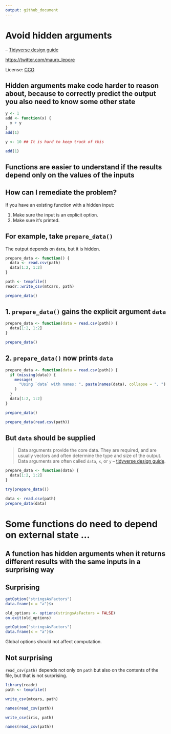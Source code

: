 ```yaml
---
output: github_document
---
```


# Avoid hidden arguments


-- [Tidyverse design guide](https://principles.tidyverse.org/args-hidden.html)

<https://twitter.com/mauro_lepore>

License: [CCO](https://creativecommons.org/choose/zero/?lang=es)

## Hidden arguments make code harder to reason about, because to correctly predict the output you also need to know some other state

```r
y <- 1
add <- function(x) {
  x + y
}
add(1)

y <- 10 ## It is hard to keep track of this

add(1)  
```

## Functions are easier to understand if the results depend only on the values of the inputs

##  How can I remediate the problem?

If you have an existing function with a hidden input:

1. Make sure the input is an explicit option.
2. Make sure it’s printed.

## For example, take `prepare_data()`

The output depends on `data`, but it is hidden.

```r
prepare_data <- function() {
  data <- read.csv(path)
  data[1:2, 1:2]
}

path <- tempfile()
readr::write_csv(mtcars, path)

prepare_data()
```

## 1. `prepare_data()` gains the explicit argument `data`

```r
prepare_data <- function(data = read.csv(path)) {
  data[1:2, 1:2]
}

prepare_data()
```

## 2. `prepare_data()` now prints `data`

```r
prepare_data <- function(data = read.csv(path)) {
  if (missing(data)) {
    message(
      "Using `data` with names: ", paste(names(data), collapse = ", ")
    )
  }
  data[1:2, 1:2]
}

prepare_data()

prepare_data(read.csv(path))
```

## But `data` should be supplied

> Data arguments provide the core data. They are required, and are usually vectors and often determine the type and size of the output. Data arguments are often called `data`, `x`, or `y` -- [tidyverse design guide](https://principles.tidyverse.org/args-data-details.html).

```r
prepare_data <- function(data) {
  data[1:2, 1:2]
}

try(prepare_data())

data <- read.csv(path)
prepare_data(data)
```

# Some functions do need to depend on external state ...
 
## A function has hidden arguments when it returns different results with the same inputs in a surprising way

## Surprising

```r
getOption("stringsAsFactors")
data.frame(x = "a")$x

old_options <- options(stringsAsFactors = FALSE)
on.exit(old_options)

getOption("stringsAsFactors")
data.frame(x = "a")$x
```

Global options should not affect computation.

## Not surprising

`read_csv(path)` depends not only on `path` but also on the contents of the file, but that is not surprising.

```r
library(readr)
path <- tempfile()

write_csv(mtcars, path)

names(read_csv(path))

write_csv(iris, path)

names(read_csv(path))
```
